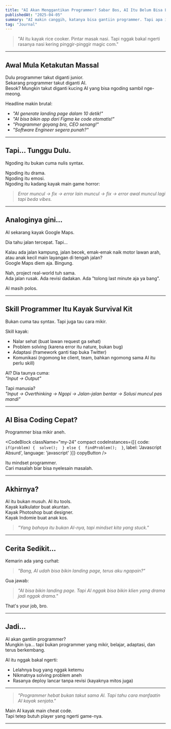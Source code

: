 ```yaml
---
title: "AI Akan Menggantikan Programmer? Sabar Bos, AI Itu Belum Bisa Lembur Sambil Overthinking..."
publishedAt: "2025-04-05"
summary: "AI makin canggih, katanya bisa gantiin programmer. Tapi apa iya semudah itu? Yuk kita bahas sambil ketawa getir."
tag: "Journal"
---
```


> "AI itu kayak rice cooker. Pintar masak nasi. Tapi nggak bakal ngerti rasanya nasi kering pinggir-pinggir magic com."

---

## Awal Mula Ketakutan Massal

Dulu programmer takut diganti junior.  
Sekarang programmer takut diganti AI.  
Besok? Mungkin takut diganti kucing AI yang bisa ngoding sambil nge-meong.

Headline makin brutal:
- *"AI generate landing page dalam 10 detik!"*  
- *"AI bisa bikin app dari Figma ke code otomatis!"*  
- *"Programmer goyang bro, CEO senang!"*
- *"Software Engineer segera punah?"*

---

## Tapi... Tunggu Dulu.

Ngoding itu bukan cuma nulis syntax.  

Ngoding itu drama.  
Ngoding itu emosi.  
Ngoding itu kadang kayak main game horror:  
> *Error muncul → fix → error lain muncul → fix → error awal muncul lagi tapi beda vibes.*

---

## Analoginya gini...

AI sekarang kayak Google Maps.

Dia tahu jalan tercepat. Tapi...

Kalau ada jalan kampung, jalan becek, emak-emak naik motor lawan arah, atau anak kecil main layangan di tengah jalan?  
Google Maps diem aja. Bingung.

Nah, project real-world tuh sama.  
Ada jalan rusak. Ada revisi dadakan. Ada "tolong last minute aja ya bang".

AI masih polos.

---

## Skill Programmer Itu Kayak Survival Kit

Bukan cuma tau syntax. Tapi juga tau cara mikir.

Skill kayak:
- Nalar sehat (buat lawan request ga sehat)
- Problem solving (karena error itu nature, bukan bug)
- Adaptasi (framework ganti tiap buka Twitter)
- Komunikasi (ngomong ke client, team, bahkan ngomong sama AI itu perlu skill)

AI? Dia taunya cuma:  
*"Input → Output"*

Tapi manusia?  
*"Input → Overthinking → Ngopi → Jalan-jalan bentar → Solusi muncul pas mandi"*

---

## AI Bisa Coding Cepat?  
Programmer bisa mikir aneh.

<CodeBlock className="my-24"
    compact
    codeInstances={[{
        code: `if(problem) { 
    solve(); 
} else { 
    findProblem(); 
}`,
        label: 'Javascript Absurd',
        language: 'javascript'
    }]}
    copyButton
/>

Itu mindset programmer.  
Cari masalah biar bisa nyelesain masalah.

---

## Akhirnya?

AI itu bukan musuh. AI itu tools.  
Kayak kalkulator buat akuntan.  
Kayak Photoshop buat designer.  
Kayak Indomie buat anak kos.

> *"Yang bahaya itu bukan AI-nya, tapi mindset kita yang stuck."*

---

## Cerita Sedikit...

Kemarin ada yang curhat:

> *"Bang, AI udah bisa bikin landing page, terus aku ngapain?"*

Gua jawab:

> *"AI bisa bikin landing page. Tapi AI nggak bisa bikin klien yang drama jadi nggak drama."*

That's your job, bro.

---

## Jadi...

AI akan gantiin programmer?  
Mungkin iya... tapi bukan programmer yang mikir, belajar, adaptasi, dan terus berkembang.

AI itu nggak bakal ngerti:

- Lelahnya bug yang nggak ketemu  
- Nikmatnya solving problem aneh  
- Rasanya deploy lancar tanpa revisi (kayaknya mitos juga)

---

> *"Programmer hebat bukan takut sama AI. Tapi tahu cara manfaatin AI kayak senjata."*

Main AI kayak main cheat code.  
Tapi tetep butuh player yang ngerti game-nya.

---